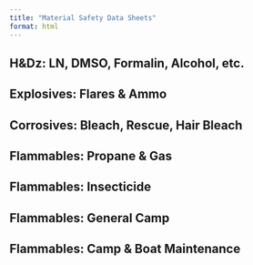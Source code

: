 ```yaml
---
title: "Material Safety Data Sheets"
format: html
---
```

## H&Dz: LN, DMSO, Formalin, Alcohol, etc.

## Explosives: Flares & Ammo

## Corrosives: Bleach, Rescue, Hair Bleach

## Flammables: Propane & Gas

## Flammables: Insecticide

## Flammables: General Camp

## Flammables: Camp & Boat Maintenance
